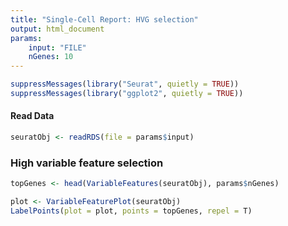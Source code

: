 ```yaml
---
title: "Single-Cell Report: HVG selection"
output: html_document
params:
    input: "FILE"
    nGenes: 10
---
```


```r
suppressMessages(library("Seurat", quietly = TRUE))
suppressMessages(library("ggplot2", quietly = TRUE))
```

#### Read Data

```r
seuratObj <- readRDS(file = params$input)
```

### High variable feature selection

```r

topGenes <- head(VariableFeatures(seuratObj), params$nGenes)

plot <- VariableFeaturePlot(seuratObj)
LabelPoints(plot = plot, points = topGenes, repel = T)
```